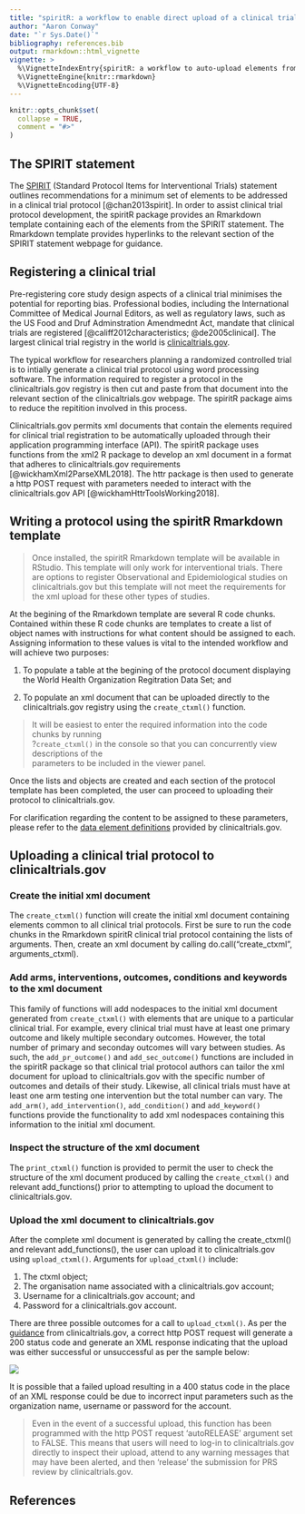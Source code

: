 ```yaml
---
title: "spiritR: a workflow to enable direct upload of a clinical trial protocol to clinicaltrials.gov"
author: "Aaron Conway"
date: "`r Sys.Date()`"
bibliography: references.bib
output: rmarkdown::html_vignette
vignette: >
  %\VignetteIndexEntry{spiritR: a workflow to auto-upload elements from a clinical trial protocol to clinicaltrials.gov}
  %\VignetteEngine{knitr::rmarkdown}
  %\VignetteEncoding{UTF-8}
---
```


```r
knitr::opts_chunk$set(
  collapse = TRUE,
  comment = "#>"
)
```

## The SPIRIT statement

The [SPIRIT](http://spirit-statement.org) (Standard Protocol Items for Interventional Trials) statement outlines recommendations for a minimum set of elements to be addressed in a  clinical trial protocol [@chan2013spirit]. In order to assist clinical trial protocol development, the spiritR package provides an Rmarkdown template containing each of the elements from the SPIRIT statement. The Rmarkdown template provides hyperlinks to the relevant section of the SPIRIT statement webpage for guidance.

## Registering a clinical trial

Pre-registering core study design aspects of a clinical trial minimises the potential for reporting bias. Professional bodies, including the International Committee of Medical Journal Editors, as well as regulatory laws, such as the US Food and Druf Adminstration Amendmednt Act, mandate that clinical trials are registered [@califf2012characteristics; @de2005clinical]. The largest clinical trial registry in the world is [clinicaltrials.gov](http://www.clinicaltrials.gov).

The typical workflow for researchers planning a randomized controlled trial is to intially generate a clinical trial protocol using word processing software. The information required to register a protocol in the clinicaltrials.gov registry is then cut and paste from that document into the relevant section of the clinicaltrials.gov webpage. The spiritR package aims to reduce the repitition involved in this process. 

Clinicaltrials.gov permits xml documents that contain the elements required for clinical trial registration to be automatically uploaded through their application programming interface (API). The spiritR package uses functions from the xml2 R package to develop an xml document in a format that adheres to clinicaltrials.gov requirements [@wickhamXml2ParseXML2018]. The httr package is then used to generate a http POST request with parameters needed to interact with the clinicaltrials.gov API [@wickhamHttrToolsWorking2018]. 

## Writing a protocol using the spiritR Rmarkdown template

>Once installed, the spiritR Rmarkdown template will be available in RStudio. This template will only work for interventional trials. There are options to register Observational and Epidemiological studies on clinicaltrials.gov but this template will not meet the requirements for the xml upload for these other types of studies.

At the begining of the Rmarkdown template are several R code chunks. Contained within these R code chunks are templates to create a list of object names with instructions for what content should be assigned to each. Assigning information to these values is vital to the intended workflow and will achieve two purposes:

1. To populate a table at the begining of the protocol document displaying the World Health Organization Regitration Data Set; and

2. To populate an xml document that can be uploaded directly to the clinicaltrials.gov registry using the ```create_ctxml()``` function.


>It will be easiest to enter the required information into the code chunks by running <br>?```create_ctxml()``` in the console so that you can concurrently view descriptions of the <br>parameters to be included in the viewer panel.

Once the lists and objects are created and each section of the protocol template has been completed, the user can proceed to uploading their protocol to clinicaltrials.gov.

For clarification regarding the content to be assigned to these parameters, please refer to the [data element definitions](https://prsinfo.clinicaltrials.gov/definitions.html) provided by clinicaltrials.gov.

## Uploading a clinical trial protocol to clinicaltrials.gov

### Create the initial xml document

The ```create_ctxml()``` function will create the initial xml document containing elements common to all clinical trial protocols. First be sure to run the code chunks in the Rmarkdown spiritR clinical trial protocol containing the lists of arguments. Then, create an xml document by calling do.call("create_ctxml", arguments_ctxml). 

### Add arms, interventions, outcomes, conditions and keywords to the xml document

This family of functions will add nodespaces to the initial xml document generated from ```create_ctxml()``` with elements that are unique to a particular clinical trial. For example, every clinical trial must have at least one primary outcome and likely multiple secondary outcomes. However, the total number of primary and seconday outcomes will vary between studies. As such, the ```add_pr_outcome()``` and ```add_sec_outcome()``` functions are included in the spiritR package so that clinical trial protocol authors can tailor the xml document for upload to clinicaltrials.gov with the specific number of outcomes and details of their study. Likewise, all clinical trials must have at least one arm testing one intervention but the total number can vary. The ```add_arm()```, ```add_intervention()```, ```add_condition()``` and ```add_keyword()``` functions provide the functionality to add xml nodespaces containing this information to the initial xml document.

### Inspect the structure of the xml document

The ```print_ctxml()``` function is provided to permit the user to check the structure of the xml document produced by calling the ```create_ctxml()``` and relevant add_functions() prior to attempting to upload the document to clinicaltrials.gov. 

### Upload the xml document to clinicaltrials.gov

After the complete xml document is generated by calling the create_ctxml() and relevant add_functions(), the user can upload it to clinicaltrials.gov using ```upload_ctxml()```. Arguments for ```upload_ctxml()``` include:

1. The ctxml object;
2. The organisation name associated with a clinicaltrials.gov account;
3. Username for a clinicaltrials.gov account; and
4. Password for a clinicaltrials.gov account.

There are three possible outcomes for a call to ```upload_ctxml()```. As per the [guidance](https://prsinfo.clinicaltrials.gov/prs-users-guide.html#xml) from clinicaltrials.gov, a correct http POST request will generate a 200 status code and generate an XML response indicating that the upload was either successful or unsuccessful as per the sample below:


![](example-response.png)

It is possible that a failed upload resulting in a 400 status code in the place of an XML response could be due to incorrect input parameters such as the organization name, username or password for the account.


>Even in the event of a successful upload, this function has been programmed with the http POST request 'autoRELEASE' argument set to FALSE. This means that users will need to log-in to clinicaltrials.gov directly to inspect their upload, attend to any warning messages that may have been alerted, and then 'release' the submission for PRS review by clinicaltrials.gov.

## References



